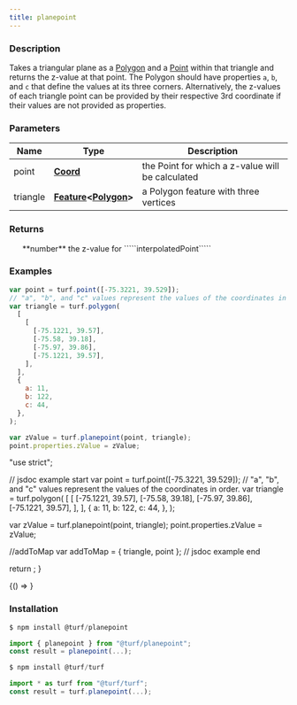 ```yaml
---
title: planepoint
---
```



### Description

Takes a triangular plane as a [Polygon](https://tools.ietf.org/html/rfc7946#section-3.1.6)
and a [Point](https://tools.ietf.org/html/rfc7946#section-3.1.2) within that triangle and returns the z-value
at that point. The Polygon should have properties `a`, `b`, and `c`
that define the values at its three corners. Alternatively, the z-values
of each triangle point can be provided by their respective 3rd coordinate
if their values are not provided as properties.

### Parameters

| Name     | Type                                                                                                                          | Description                                      |
| -------- | ----------------------------------------------------------------------------------------------------------------------------- | ------------------------------------------------ |
| point    | **[Coord](https://tools.ietf.org/html/rfc7946#section-3.1.1)**                                                                | the Point for which a z-value will be calculated |
| triangle | **[Feature](https://tools.ietf.org/html/rfc7946#section-3.2)\<[Polygon](https://tools.ietf.org/html/rfc7946#section-3.1.6)>** | a Polygon feature with three vertices            |

### Returns

<ul>
  **number** the z-value for `````interpolatedPoint`````

</ul>

### Examples

```javascript
var point = turf.point([-75.3221, 39.529]);
// "a", "b", and "c" values represent the values of the coordinates in order.
var triangle = turf.polygon(
  [
    [
      [-75.1221, 39.57],
      [-75.58, 39.18],
      [-75.97, 39.86],
      [-75.1221, 39.57],
    ],
  ],
  {
    a: 11,
    b: 122,
    c: 44,
  },
);

var zValue = turf.planepoint(point, triangle);
point.properties.zValue = zValue;
```

  "use strict";

  // jsdoc example start
  var point = turf.point([-75.3221, 39.529]);
  // "a", "b", and "c" values represent the values of the coordinates in order.
  var triangle = turf.polygon(
    [
      [
        [-75.1221, 39.57],
        [-75.58, 39.18],
        [-75.97, 39.86],
        [-75.1221, 39.57],
      ],
    ],
    {
      a: 11,
      b: 122,
      c: 44,
    },
  );

  var zValue = turf.planepoint(point, triangle);
  point.properties.zValue = zValue;

  //addToMap
  var addToMap = { triangle, point };
  // jsdoc example end

  return <ExampleMap addToMap={addToMap} />;
}

<BrowserOnly>{() => <Map0 />}</BrowserOnly>

### Installation

```javascript
$ npm install @turf/planepoint

import { planepoint } from "@turf/planepoint";
const result = planepoint(...);
```

```javascript
$ npm install @turf/turf

import * as turf from "@turf/turf";
const result = turf.planepoint(...);
```

